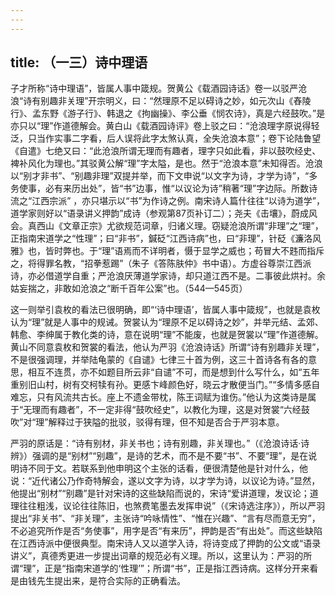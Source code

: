```yaml
---
---
---
```

title: （一三）诗中理语
---




子才所称“诗中理语”，皆属人事中箴规。贺黄公《载酒园诗话》卷一以驳严沧浪“诗有别趣非关理”开宗明义，曰：“然理原不足以碍诗之妙，如元次山《舂陵行》、孟东野《游子行》、韩退之《拘幽操》、李公垂《悯农诗》，真是六经鼓吹。”是亦只以“理”作道德解会。黄白山《载酒园诗评》卷上驳之曰：“沧浪理字原说得轻泛，只当作实事二字看，后人误将此字太煞认真，全失沧浪本意”；卷下论陆鲁望《自遣》七绝又曰：“此沧浪所谓无理而有趣者，理字只如此看，非以鼓吹经史、裨补风化为理也。”其驳黄公解“理”字太隘，是也。然于“沧浪本意”未知得否。沧浪以“别才非书”、“别趣非理”双提并举，而下文申说“以文字为诗，才学为诗”，“多务使事，必有来历出处”，皆“书”边事，惟“以议论为诗”稍著“理”字边际。所数诗流之“江西宗派” ，亦只堪示以“书”为作诗之例。南宋诗人篇什往往“以诗为道学”，道学家则好以“语录讲义押韵”成诗（参观第87页补订二）；尧夫《击壤》，蔚成风会。真西山《文章正宗》尤欲规范词章，归诸义理。窃疑沧浪所谓“非理”之“理”，正指南宋道学之“性理”；曰“非书”，鍼砭“江西诗病”也，曰“非理”，针砭《濂洛风雅》也，皆时弊也。于“理”语焉而不详明者，慑于显学之威也；苟冒大不韪而指斥之，将得罪名教，“招拳惹踢”（朱子《答陈肤仲》书中语）。方虚谷尊崇江西派诗，亦必借道学自重；严沧浪厌薄道学家诗，却只道江西不是。二事彼此烘衬。余姑妄揣之，非敢如沧浪之“断千百年公案”也。（544—545页）

这一则举引袁枚的看法已很明确，即“‘诗中理语’，皆属人事中箴规”，也就是袁枚认为“理”就是人事中的规诫。贺裳认为“理原不足以碍诗之妙”，并举元结、孟郊、韩愈、李绅属于教化类的诗，意在说明“理”不能废，也就是贺裳以“理”作道德解。黄山不同意袁枚和贺裳的看法，他认为严羽《沧浪诗话》所谓“诗有别趣非关理”，不是很强调理，并举陆龟蒙的《自谴》七律三十首为例，这三十首诗各有各的意思，相互不连贯，亦不如题目所云非“自谴”不可，而是想到什么写什么，如“五年重别旧山村，树有交柯犊有孙。更感卞峰颜色好，晓云才散便当门。”“多情多感自难忘，只有风流共古长。座上不遗金带枕，陈王词赋为谁伤。”他认为这类诗是属于“无理而有趣者”，不一定非得“鼓吹经史”，以教化为理，这是对贺裳“六经鼓吹”对“理”解释过于狭隘的批驳，驳得有理，但不知是否合于严羽本意。

严羽的原话是：“诗有别材，非关书也；诗有别趣，非关理也。”（《沧浪诗话·诗辨》）强调的是“别材”“别趣”，是诗的艺术，而不是不要“书”、不要“理”，是在说明诗不同于文。若联系到他申明这个主张的话看，便很清楚他是针对什么，他说：“近代诸公乃作奇特解会，遂以文字为诗，以才学为诗，以议论为诗。”显然，他提出“别材”“别趣”是针对宋诗的这些缺陷而说的，宋诗“爱讲道理，发议论；道理往往粗浅，议论往往陈旧，也煞费笔墨去发挥申说”（《宋诗选注序》），所以严羽提出“非关书”、“非关理”，主张诗“吟咏情性”、“惟在兴趣”、“言有尽而意无穷”，不必追究所作是否“务使事”，用字是否“有来历”，押韵是否“有出处”。而这些缺陷在江西诗派中便很典型。南宋诗人又以道学入诗，将诗变成了押韵的公文或“语录讲义”，真德秀更进一步提出词章的规范必有义理。所以，这里认为：严羽的所谓“理”，正是“指南宋道学的‘性理’”；所谓“书”，正是指江西诗病。这样分开来看是由钱先生提出来，是符合实际的正确看法。